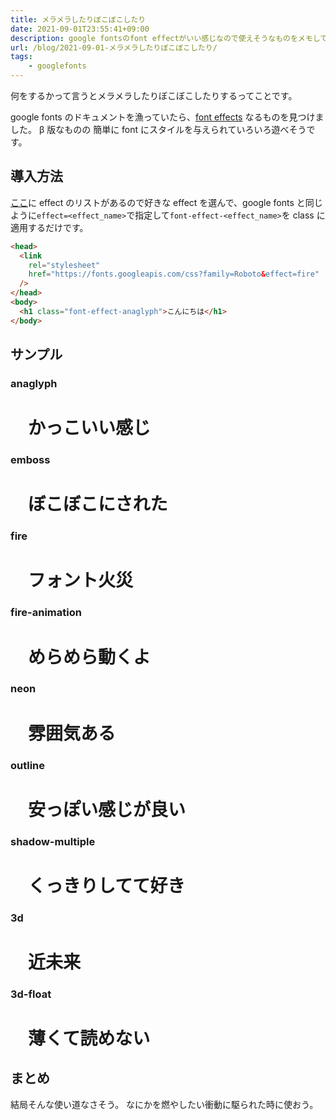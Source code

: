 ```yaml
---
title: メラメラしたりぼこぼこしたり
date: 2021-09-01T23:55:41+09:00
description: google fontsのfont effectがいい感じなので使えそうなものをメモしておきます。
url: /blog/2021-09-01-メラメラしたりぼこぼこしたり/
tags:
	- googlefonts
---
```


<GoogleFonts />

何をするかって言うと<span class="font-effect-fire-animation">メラメラ</span>したり<span class="font-effect-emboss">ぼこぼこ</span>したりするってことです。

google fonts のドキュメントを漁っていたら、[font effects](https://developers.google.com/fonts/docs/getting_started#enabling_font_effects_beta)
なるものを見つけました。 β 版なものの 簡単に font にスタイルを与えられていろいろ遊べそうです。

## 導入方法

[ここ](https://developers.google.com/fonts/docs/getting_started#enabling_font_effects_beta)に effect のリストがあるので好きな effect を選んで、google fonts と同じように`effect=<effect_name>`で指定して`font-effect-<effect_name>`を class に適用するだけです。

```html
<head>
  <link
    rel="stylesheet"
    href="https://fonts.googleapis.com/css?family=Roboto&effect=fire"
  />
</head>
<body>
  <h1 class="font-effect-anaglyph">こんにちは</h1>
</body>
```

## サンプル

### anaglyph

<h1 class="font-effect-anaglyph">　かっこいい感じ</h1>

### emboss

<h1 class="font-effect-emboss">　ぼこぼこにされた</h1>

### fire

<h1 class="font-effect-fire">　フォント火災</h1>

### fire-animation

<h1 class="font-effect-fire-animation">　めらめら動くよ</h1>

### neon

<h1 class="font-effect-neon">　雰囲気ある</h1>

### outline

<h1 class="font-effect-outline">　安っぽい感じが良い</h1>

### shadow-multiple

<h1 class="font-effect-shadow-multiple">　くっきりしてて好き</h1>

### 3d

<h1 class="font-effect-3d">　近未来</h1>

### 3d-float

<h1 class="font-effect-3d-float">　薄くて読めない</h1>

## まとめ

結局そんな使い道なさそう。
なにかを燃やしたい衝動に駆られた時に使おう。
